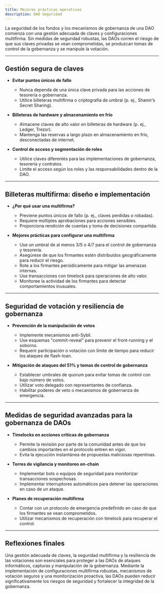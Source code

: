 ```yaml
---
title: Mejores prácticas operativas
description: DAO Seguridad
---
```


La seguridad de los fondos y los mecanismos de gobernanza de una DAO comienza con una gestión adecuada de claves y configuraciones multifirma. Sin medidas de seguridad robustas, las DAOs corren el riesgo de que sus claves privadas se vean comprometidas, se produzcan tomas de control de la gobernanza y se manipule la votación.

---

## Gestión segura de claves

- **Evitar puntos únicos de fallo**
  - Nunca dependa de una única clave privada para las acciones de tesorería o gobernanza.
  - Utilice billeteras multifirma o criptografía de umbral (p. ej., Shamir’s Secret Sharing).

- **Billeteras de hardware y almacenamiento en frío**
  - Almacene claves de alto valor en billeteras de hardware (p. ej., Ledger, Trezor).
  - Mantenga las reservas a largo plazo en almacenamiento en frío, desconectadas de internet.

- **Control de acceso y segmentación de roles**
  - Utilice claves diferentes para las implementaciones de gobernanza, tesorería y contratos.
  - Limite el acceso según los roles y las responsabilidades dentro de la DAO.

---

## Billeteras multifirma: diseño e implementación

- **¿Por qué usar una multifirma?**
  - Previene puntos únicos de fallo (p. ej., claves perdidas o robadas).
  - Requiere múltiples aprobaciones para acciones sensibles.
  - Proporciona rendición de cuentas y toma de decisiones compartida.

- **Mejores prácticas para configurar una multifirma**
  - Use un umbral de al menos 3/5 o 4/7 para el control de gobernanza y tesorería.
  - Asegúrese de que los firmantes estén distribuidos geográficamente para reducir el riesgo.
  - Rote a los firmantes periódicamente para mitigar las amenazas internas.
  - Use transacciones con timelock para operaciones de alto valor.
  - Monitoree la actividad de los firmantes para detectar comportamientos inusuales.

- ---

## Seguridad de votación y resiliencia de gobernanza

- **Prevención de la manipulación de votos**
  - Implemente mecanismos anti-Sybil.
  - Use esquemas "commit-reveal" para prevenir el front-running y el soborno. 
  - Requerir participación o votación con límite de tiempo para reducir los ataques de flash-loan.

- **Mitigación de ataques del 51% y tomas de control de gobernanza**
  - Establecer umbrales de quorum para evitar tomas de control con bajo número de votos.
  - Utilizar voto delegado con representantes de confianza.
  - Habilitar poderes de veto o mecanismos de gobernanza de emergencia.

---

## Medidas de seguridad avanzadas para la gobernanza de DAOs

- **Timelocks en acciones críticas de gobernanza**
  - Permite la revisión por parte de la comunidad antes de que los cambios importantes en el protocolo entren en vigor.
  - Evita la ejecución instantánea de propuestas maliciosas repentinas.

- **Torres de vigilancia y monitoreo on-chain**
  - Implementar bots o equipos de seguridad para monitorizar transacciones sospechosas.
  - Implementar interruptores automáticos para detener las operaciones en caso de un ataque.

- **Planes de recuperación multifirma**
  - Contar con un protocolo de emergencia predefinido en caso de que los firmantes se vean comprometidos.
  - Utilizar mecanismos de recuperación con timelock para recuperar el control.

---

## Reflexiones finales

Una gestión adecuada de claves, la seguridad multifirma y la resiliencia de las votaciones son esenciales para proteger a las DAOs de ataques informáticos, capturas y manipulación de la gobernanza. Mediante la implementación de configuraciones multifirma robustas, mecanismos de votación seguros y una monitorización proactiva, las DAOs pueden reducir significativamente los riesgos de seguridad y fortalecer la integridad de la gobernanza.
